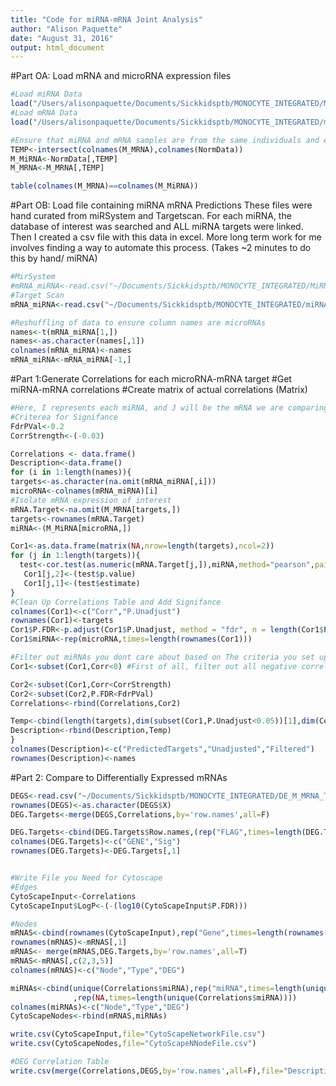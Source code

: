 ```yaml
---
title: "Code for miRNA-mRNA Joint Analysis"
author: "Alison Paquette"
date: "August 31, 2016"
output: html_document
---
```

#Part OA: Load mRNA and microRNA expression files
```r
#Load miRNA Data
load("/Users/alisonpaquette/Documents/Sickkidsptb/MONOCYTE_INTEGRATED/Monocyte_TMMNormalizedData.RData")
#Load mRNA Data
load("/Users/alisonpaquette/Documents/Sickkidsptb/MONOCYTE_INTEGRATED/mRNA_M_TMMNorm.RData")

#Ensure that miRNA and mRNA samples are from the same individuals and everything matches up in terms of sample ids
TEMP<-intersect(colnames(M_MRNA),colnames(NormData))
M_MiRNA<-NormData[,TEMP]
M_MRNA<-M_MRNA[,TEMP]

table(colnames(M_MRNA)==colnames(M_MiRNA))
```

#Part OB: Load file containing miRNA mRNA Predictions
These files were hand curated from miRSystem and Targetscan.  For each miRNA, the database of interest was searched and ALL miRNA targets were linked.  Then I created a csv file with this data in excel.  More long term work for me involves finding a way to automate this process. (Takes ~2 minutes to do this by hand/ miRNA)

```r
#MirSystem
#mRNA_miRNA<-read.csv("~/Documents/Sickkidsptb/MONOCYTE_INTEGRATED/MiRNAMRNA.csv",na.strings=c("", " "))
#Target Scan
mRNA_miRNA<-read.csv("~/Documents/Sickkidsptb/MONOCYTE_INTEGRATED/miRNAMRNAMonocytesTargetScan.csv",na.strings=c("", " "))

#Reshuffling of data to ensure column names are microRNAs
names<-t(mRNA_miRNA[1,])
names<-as.character(names[,1])
colnames(mRNA_miRNA)<-names
mRNA_miRNA<-mRNA_miRNA[-1,]
```



#Part 1:Generate Correlations for each microRNA-mRNA target
#Get miRNA-mRNA correlations
#Create matrix of actual correlations (Matrix)

```r
#Here, I represents each miRNA, and J will be the mRNA we are comparing
#Criterea for Signifance
FdrPVal<-0.2
CorrStrength<-(-0.03)

Correlations <- data.frame()
Description<-data.frame()
for (i in 1:length(names)){
targets<-as.character(na.omit(mRNA_miRNA[,i]))
microRNA<-colnames(mRNA_miRNA)[i]
#Isolate mRNA expression of interest
mRNA.Target<-na.omit(M_MRNA[targets,])
targets<-rownames(mRNA.Target)
miRNA<-(M_MiRNA[microRNA,])

Cor1<-as.data.frame(matrix(NA,nrow=length(targets),ncol=2))
for (j in 1:length(targets)){
  test<-cor.test(as.numeric(mRNA.Target[j,]),miRNA,method="pearson",paired=T,exact=F)
   Cor1[j,2]<-(test$p.value)
   Cor1[j,1]<-(test$estimate)
}
#Clean Up Correlations Table and Add Signifance
colnames(Cor1)<-c("Corr","P.Unadjust")
rownames(Cor1)<-targets
Cor1$P.FDR<-p.adjust(Cor1$P.Unadjust, method = "fdr", n = length(Cor1$P.Unadjust))
Cor1$miRNA<-rep(microRNA,times=length(rownames(Cor1)))

#Filter out miRNAs you dont care about based on The criteria you set up
Cor1<-subset(Cor1,Corr<0) #First of all, filter out all negative correlations, you dont want that in your life right now

Cor2<-subset(Cor1,Corr<CorrStrength)
Cor2<-subset(Cor2,P.FDR<FdrPVal)
Correlations<-rbind(Correlations,Cor2)

Temp<-cbind(length(targets),dim(subset(Cor1,P.Unadjust<0.05))[1],dim(Cor2)[1])
Description<-rbind(Description,Temp)
}
colnames(Description)<-c("PredictedTargets","Unadjusted","Filtered")
rownames(Description)<-names
```


#Part 2: Compare to Differentially Expressed mRNAs
```r
DEGS<-read.csv("~/Documents/Sickkidsptb/MONOCYTE_INTEGRATED/DE_M_MRNA_TMM.csv")
rownames(DEGS)<-as.character(DEGS$X)
DEG.Targets<-merge(DEGS,Correlations,by='row.names',all=F)

DEG.Targets<-cbind(DEG.Targets$Row.names,(rep("FLAG",times=length(DEG.Targets$Row.names))))
colnames(DEG.Targets)<-c("GENE","Sig")
rownames(DEG.Targets)<-DEG.Targets[,1]


#Write File you Need for Cytoscape
#Edges
CytoScapeInput<-Correlations
CytoScapeInput$LogP<-(-(log10(CytoScapeInput$P.FDR)))

#Nodes
mRNAS<-cbind(rownames(CytoScapeInput),rep("Gene",times=length(rownames(CytoScapeInput))))
rownames(mRNAS)<-mRNAS[,1]
mRNAS<- merge(mRNAS,DEG.Targets,by='row.names',all=T)
mRNAS<-mRNAS[,c(2,3,5)]
colnames(mRNAS)<-c("Node","Type","DEG")

miRNAs<-cbind(unique(Correlations$miRNA),rep("miRNA",times=length(unique(Correlations$miRNA)))
              ,rep(NA,times=length(unique(Correlations$miRNA))))
colnames(miRNAs)<-c("Node","Type","DEG")
CytoScapeNodes<-rbind(mRNAS,miRNAs)

write.csv(CytoScapeInput,file="CytoScapeNetworkFile.csv")
write.csv(CytoScapeNodes,file="CytoScapeNNodeFile.csv")

#DEG Correlation Table
write.csv(merge(Correlations,DEGS,by='row.names',all=F),file="DescriptiveOutput.csv")
```

